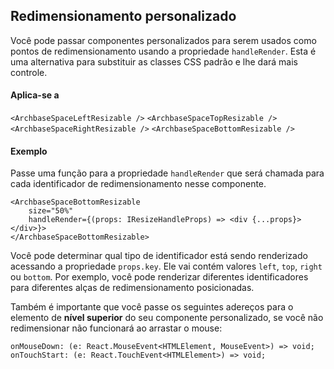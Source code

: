 

<Meta title="Layouts/Spaces/Redimensionamento personalizado" />

## Redimensionamento personalizado

Você pode passar componentes personalizados para serem usados ​​como pontos de redimensionamento usando a propriedade `handleRender`.
Esta é uma alternativa para substituir as classes CSS padrão e lhe dará mais controle.

#### Aplica-se a

`<ArchbaseSpaceLeftResizable />` `<ArchbaseSpaceTopResizable />` `<ArchbaseSpaceRightResizable />` `<ArchbaseSpaceBottomResizable />`

#### Exemplo

Passe uma função para a propriedade `handleRender` que será chamada para cada identificador de redimensionamento nesse componente.

```tsx
<ArchbaseSpaceBottomResizable 
    size="50%" 
    handleRender={(props: IResizeHandleProps) => <div {...props}></div>}>
</ArchbaseSpaceBottomResizable>
```

Você pode determinar qual tipo de identificador está sendo renderizado acessando a propriedade `props.key`. Ele vai
contém valores `left`, `top`, `right` ou `bottom`. Por exemplo, você pode renderizar diferentes identificadores para diferentes
alças de redimensionamento posicionadas.

Também é importante que você passe os seguintes adereços para o elemento de **nível superior** do seu componente personalizado, se
você não redimensionar não funcionará ao arrastar o mouse:

```tsx
onMouseDown: (e: React.MouseEvent<HTMLElement, MouseEvent>) => void;
onTouchStart: (e: React.TouchEvent<HTMLElement>) => void;
```
